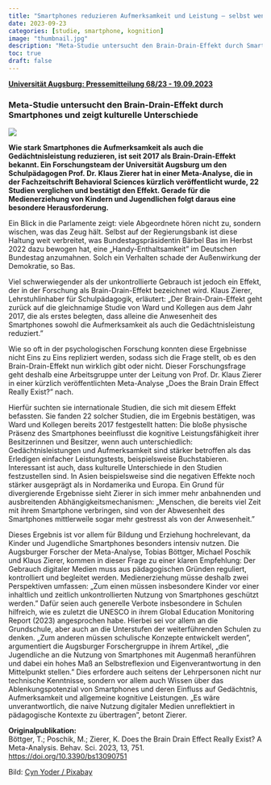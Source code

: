 ---
title: "Smartphones reduzieren Aufmerksamkeit und Leistung – selbst wenn sie nicht da sind"
date: 2023-09-23
categories: [studie, smartphone, kognition]
image: "thumbnail.jpg"
description: "Meta-Studie untersucht den Brain-Drain-Effekt durch Smartphones und zeigt kulturelle Unterschiede." 
toc: true
draft: false
---

[**Universität Augsburg: Pressemitteilung 68/23 - 19.09.2023**](https://www.uni-augsburg.de/de/campusleben/neuigkeiten/2023/09/19/brain-drain-effekt-von-smartphones/)

### Meta-Studie untersucht den Brain-Drain-Effekt durch Smartphones und zeigt kulturelle Unterschiede

![](thumbnail.jpg)

**Wie stark Smartphones die Aufmerksamkeit als auch die Gedächtnisleistung reduzieren, ist seit 2017 als Brain-Drain-Effekt bekannt. Ein Forschungsteam der Universität Augsburg um den Schulpädagogen Prof. Dr. Klaus Zierer hat in einer Meta-Analyse, die in der Fachzeitschrift Behavioral Sciences kürzlich veröffentlicht wurde, 22 Studien verglichen und bestätigt den Effekt. Gerade für die Medienerziehung von Kindern und Jugendlichen folgt daraus eine besondere Herausforderung.**

Ein Blick in die Parlamente zeigt: viele Abgeordnete hören nicht zu, sondern wischen, was das Zeug hält. Selbst auf der Regierungsbank ist diese Haltung weit verbreitet, was Bundestagspräsidentin Bärbel Bas im Herbst 2022 dazu bewogen hat, eine „Handy-Enthaltsamkeit" im Deutschen Bundestag anzumahnen. Solch ein Verhalten schade der Außenwirkung der Demokratie, so Bas.

Viel schwerwiegender als der unkontrollierte Gebrauch ist jedoch ein Effekt, der in der Forschung als Brain-Drain-Effekt bezeichnet wird. Klaus Zierer, Lehrstuhlinhaber für Schulpädagogik, erläutert: „Der Brain-Drain-Effekt geht zurück auf die gleichnamige Studie von Ward und Kollegen aus dem Jahr 2017, die als erstes belegten, dass alleine die Anwesenheit des Smartphones sowohl die Aufmerksamkeit als auch die Gedächtnisleistung reduziert."

Wie so oft in der psychologischen Forschung konnten diese Ergebnisse nicht Eins zu Eins repliziert werden, sodass sich die Frage stellt, ob es den Brain-Drain-Effekt nun wirklich gibt oder nicht. Dieser Forschungsfrage geht deshalb eine Arbeitsgruppe unter der Leitung von Prof. Dr. Klaus Zierer in einer kürzlich veröffentlichten Meta-Analyse „Does the Brain Drain Effect Really Exist?" nach.

Hierfür suchten sie internationale Studien, die sich mit diesem Effekt befassten. Sie fanden 22 solcher Studien, die im Ergebnis bestätigen, was Ward und Kollegen bereits 2017 festgestellt hatten: Die bloße physische Präsenz des Smartphones beeinflusst die kognitive Leistungsfähigkeit ihrer Besitzerinnen und Besitzer, wenn auch unterschiedlich: Gedächtnisleistungen und Aufmerksamkeit sind stärker betroffen als das Erledigen einfacher Leistungstests, beispielsweise Buchstabieren. Interessant ist auch, dass kulturelle Unterschiede in den Studien festzustellen sind. In Asien beispielsweise sind die negativen Effekte noch stärker ausgeprägt als in Nordamerika und Europa. Ein Grund für divergierende Ergebnisse sieht Zierer in sich immer mehr anbahnenden und ausbreitenden Abhängigkeitsmechanismen: „Menschen, die bereits viel Zeit mit ihrem Smartphone verbringen, sind von der Abwesenheit des Smartphones mittlerweile sogar mehr gestresst als von der Anwesenheit."

Dieses Ergebnis ist vor allem für Bildung und Erziehung hochrelevant, da Kinder und Jugendliche Smartphones besonders intensiv nutzen. Die Augsburger Forscher der Meta-Analyse, Tobias Böttger, Michael Poschik und Klaus Zierer, kommen in dieser Frage zu einer klaren Empfehlung: Der Gebrauch digitaler Medien muss aus pädagogischen Gründen reguliert, kontrolliert und begleitet werden. Medienerziehung müsse deshalb zwei Perspektiven umfassen: „Zum einen müssen insbesondere Kinder vor einer inhaltlich und zeitlich unkontrollierten Nutzung von Smartphones geschützt werden." Dafür seien auch generelle Verbote insbesondere in Schulen hilfreich, wie es zuletzt die UNESCO in ihrem Global Education Monitoring Report (2023) angesprochen habe. Hierbei sei vor allem an die Grundschule, aber auch an die Unterstufen der weiterführenden Schulen zu denken. „Zum anderen müssen schulische Konzepte entwickelt werden", argumentiert die Augsburger Forschergruppe in ihrem Artikel, „die Jugendliche an die Nutzung von Smartphones mit Augenmaß heranführen und dabei ein hohes Maß an Selbstreflexion und Eigenverantwortung in den Mittelpunkt stellen." Dies erfordere auch seitens der Lehrpersonen nicht nur technische Kenntnisse, sondern vor allem auch Wissen über das Ablenkungspotenzial von Smartphones und deren Einfluss auf Gedächtnis, Aufmerksamkeit und allgemeine kognitive Leistungen. „Es wäre unverantwortlich, die naive Nutzung digitaler Medien unreflektiert in pädagogische Kontexte zu übertragen", betont Zierer.

**Originalpublikation:**\
Böttger, T.; Poschik, M.; Zierer, K. Does the Brain Drain Effect Really Exist? A Meta-Analysis. Behav. Sci. 2023, 13, 751. <https://doi.org/10.3390/bs13090751>

Bild: [Cyn Yoder / Pixabay](https://pixabay.com/de/users/cyndidyoder83-4721719/)
